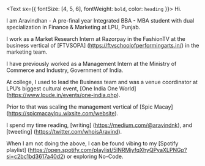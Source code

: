 <Text sx={{ fontSize: [4, 5, 6], fontWeight: `bold`, color: `heading` }}>
  Hi.
</Text>

I am Aravindhan - A pre-final year Integrated BBA - MBA student with dual specialization in Finance & Marketing at LPU, Punjab.

I work as a Market Research Intern at Razorpay in the FashionTV at the business vertical of [FTVSOPA] (https://ftvschoolofperformingarts.in/) in the marketing team.

I have previously worked as a Management Intern at the Ministry of Commerce and Industry, Government of India. 

At college, I used to lead the Business team and was a venue coordinator at LPU’s biggest cultural event, [One India One World] (https://www.lpude.in/events/one-india.php).

Prior to that was scaling the management vertical of [Spic Macay] (https://spicmacaylpu.wixsite.com/website). 

I spend my time reading, [writing] (https://medium.com/@aravindnk), and [tweeting] (https://twitter.com/whoisAravind).

When I am not doing the above, I can be found vibing to my [Spotify playlist] (https://open.spotify.com/playlist/5lNRMiyfqXhyQPyaXLPNGp?si=c2bc1bd3617a40d2) or exploring No-Code.
